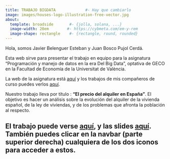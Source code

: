 ---
title: TRABAJO BIGDATA             #- Hay que cambiarlo
image: images/houses-logo-illustration-free-vector.jpg
about:
  template: broadside       #- {jolla, solana, ...}
  image-width: 20em        #- https://cybmeta.com/em-y-rem
  image-shape: rectangle    #- {rectangle, round, rounded}
---
        
Hola, somos Javier Belenguer Esteban y Juan Bosco Pujol Cerdá.
      
Esta web sirve para presentar el trabajo en equipo para la asignatura "Programación y manejo de datos en la era Del Big Data", optativa de GECO en la Facultad de Economía de la Universitat de València.

La web de la asignatura está [aquí](https://perezp44.github.io/intro-ds-23-24-web/){target="_blank"} y los trabajos de mis compañeros de curso puedes verlos [aquí](https://perezp44.github.io/intro-ds-23-24-web/05-trabajos-estudiantes.html){target="_blank"}.


Nuestro trabajo lleva por título : **"El precio del alquiler en España"**. El objetivo es hacer un análisis sobre la evolución del alquiler de la vivienda español, de la ley de viviendas, y de los problemas que afronta la población al respecto.


El trabajo puede verse [aquí](web_alquileres.html), y las slides [aquí](slides_trabajo.html){target="_blank"}. También puedes clicar en la navbar (parte superior derecha) cualquiera de los dos iconos para acceder a estos.
---
